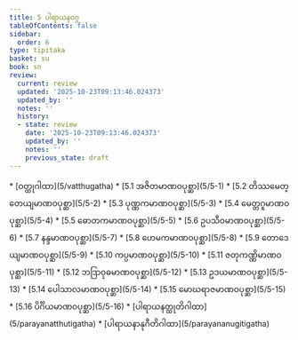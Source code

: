 ```yaml
---
title: 5 ပါရာယနဝဂ္ဂ
tableOfContents: false
sidebar:
  order: 6
type: tipitaka
basket: su
book: sn
review:
  current: review
  updated: '2025-10-23T09:13:46.024373'
  updated_by: ''
  notes: ''
  history:
  - state: review
    date: '2025-10-23T09:13:46.024373'
    updated_by: ''
    notes: ''
    previous_state: draft
---
```



<ReviewStatus review={frontmatter.review} showDetails={true} />

<HypothesisAnnotation frontmatter={frontmatter} />

<DynamicBreadcrumb />



<TableOfContents book="sn" section="5">
* [ဝတ္ထုဂါထာ](5/vatthugatha)
* [5.1 အဇိတမာဏဝပုစ္ဆာ](5/5-1)
* [5.2 တိဿမေတ္တေယျမာဏဝပုစ္ဆာ](5/5-2)
* [5.3 ပုဏ္ဏကမာဏဝပုစ္ဆာ](5/5-3)
* [5.4 မေတ္တဂူမာဏဝပုစ္ဆာ](5/5-4)
* [5.5 ဓောတကမာဏဝပုစ္ဆာ](5/5-5)
* [5.6 ဥပသီဝမာဏဝပုစ္ဆာ](5/5-6)
* [5.7 နန္ဒမာဏဝပုစ္ဆာ](5/5-7)
* [5.8 ဟေမကမာဏဝပုစ္ဆာ](5/5-8)
* [5.9 တောဒေယျမာဏဝပုစ္ဆာ](5/5-9)
* [5.10 ကပ္ပမာဏဝပုစ္ဆာ](5/5-10)
* [5.11 ဇတုကဏ္ဏိမာဏဝပုစ္ဆာ](5/5-11)
* [5.12 ဘဒြာဝုဓမာဏဝပုစ္ဆာ](5/5-12)
* [5.13 ဥဒယမာဏဝပုစ္ဆာ](5/5-13)
* [5.14 ပေါသာလမာဏဝပုစ္ဆာ](5/5-14)
* [5.15 မောဃရာဇမာဏဝပုစ္ဆာ](5/5-15)
* [5.16 ပိင်္ဂိယမာဏဝပုစ္ဆာ](5/5-16)
* [ပါရာယနတ္ထုတိဂါထာ](5/parayanatthutigatha)
* [ပါရာယနာနုဂီတိဂါထာ](5/parayananugitigatha)
</TableOfContents>